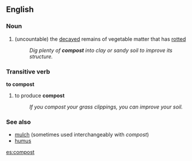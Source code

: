 ==English==
===Noun===
{{wikipedia}}
#(uncountable) the [[decayed]] remains of vegetable matter that has [[rot]]ted
#:''Dig plenty of '''compost''' into clay or sandy soil to improve its structure.''
===Transitive verb===
'''to compost'''
#to produce '''compost'''
#:''If you compost your grass clippings, you can improve your soil.''

===See also===
*[[mulch]] (sometimes used interchangeably with ''compost'')
*[[humus]]

[[es:compost]]